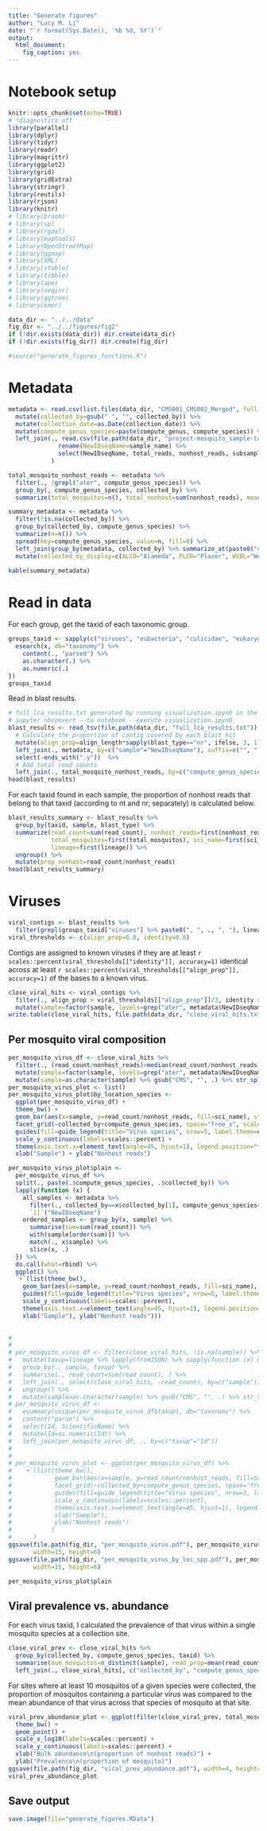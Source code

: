 ```yaml
---
title: "Generate figures"
author: "Lucy M. Li"
date: "`r format(Sys.Date(), '%b %d, %Y')`"
output: 
  html_document:
    fig_caption: yes
---
```



# Notebook setup



```r
knitr::opts_chunk$set(echo=TRUE)
# !diagnostics off
library(parallel)
library(dplyr)
library(tidyr)
library(readr)
library(magrittr)
library(ggplot2)
library(grid)
library(gridExtra)
library(stringr)
library(reutils)
library(rjson)
library(knitr)
# library(broom)
# library(sp)
# library(rgdal)
# library(maptools)
# library(OpenStreetMap)
# library(ggmap)
# library(XML)
# library(xtable)
# library(tibble)
# library(ape)
# library(seqinr)
# library(ggtree)
# library(kmer)
```

```r
data_dir <- "../../data"
fig_dir <- "../../figures/fig2"
if (!dir.exists(data_dir)) dir.create(data_dir)
if (!dir.exists(fig_dir)) dir.create(fig_dir)
```


```r
#source("generate_figures_functions.R")
```

# Metadata

```r
metadata <- read.csv(list.files(data_dir, "CMS001_CMS002_Merged", full.names = TRUE), stringsAsFactors = FALSE) %>%
  mutate(collected_by=gsub(" ", "", collected_by)) %>%
  mutate(collection_date=as.Date(collection_date)) %>%
  mutate(compute_genus_species=paste(compute_genus, compute_species)) %>% 
  left_join(., read.csv(file.path(data_dir, "project-mosquito_sample-table.csv")) %>% 
              rename(NewIDseqName=sample_name) %>% 
              select(NewIDseqName, total_reads, nonhost_reads, subsampled_fraction, total_ercc_reads, nucleotide_type)
            )

total_mosquito_nonhost_reads <- metadata %>%
  filter(., !grepl("ater", compute_genus_species)) %>%
  group_by(, compute_genus_species, collected_by) %>%
  summarize(total_mosquitos=n(), total_nonhost=sum(nonhost_reads), mean_nonhost=mean(nonhost_reads))
```



```r
summary_metadata <- metadata %>%
  filter(!is.na(collected_by)) %>%
  group_by(collected_by, compute_genus_species) %>%
  summarize(n=n()) %>%
  spread(key=compute_genus_species, value=n, fill=0) %>%
  left_join(group_by(metadata, collected_by) %>% summarize_at(paste0("collection_", c("lat", "long")), mean, na.rm=TRUE), by="collected_by") %>%
  mutate(collected_by_display=c(ALCO="Alameda", PLCR="Placer", WVAL="West Valley", COAV="Coachella Valley", SAND="San Diego")[collected_by])

kable(summary_metadata)
```


# Read in data

For each group, get the taxid of each taxonomic group.

```r
groups_taxid <- sapply(c("viruses", "eubacteria", "culicidae", "eukaryota", "fungi", "chordata", "nematoda", "apicomplexa"), function (x) {
  esearch(x, db="taxonomy") %>%
    content(., "parsed") %>%
    as.character(.) %>%
    as.numeric(.)
})
groups_taxid
```


Read in blast results.

```r
# full_lca_results.txt generated by running visualization.ipynb in the skeeters/analysis/contig_blast_analysis folder
# jupyter nbconvert --to notebook --execute visualization.ipynb
blast_results <- read_tsv(file.path(data_dir, "full_lca_results.txt")) %>% 
  # Calculate the proportion of contig covered by each blast hit
  mutate(align_prop=align_length*sapply(blast_type=="nr", ifelse, 3, 1)/as.numeric(str_split(query, "_", simplify=TRUE)[, 4])) %>%
  left_join(., metadata, by=c("sample"="NewIDseqName"), suffix=c("", ".y")) %>%
  select(-ends_with(".y"))  %>%
  # Add total read counts
  left_join(., total_mosquito_nonhost_reads, by=c("compute_genus_species", "collected_by"))
head(blast_results)
```

For each taxid found in each sample, the proportion of nonhost reads that belong to that taxid (according to nt and nr, separately) is calculated below.

```r
blast_results_summary <- blast_results %>%
  group_by(taxid, sample, blast_type) %>%
  summarize(read_count=sum(read_count), nonhost_reads=first(nonhost_reads),
            total_mosquitos=first(total_mosquitos), sci_name=first(sci_name),
            lineage=first(lineage)) %>%
  ungroup() %>%
  mutate(prop_nonhost=read_count/nonhost_reads)
head(blast_results_summary)
```

# Viruses

```r
viral_contigs <- blast_results %>%
  filter(grepl(groups_taxid["viruses"] %>% paste0(", ", ., ", "), lineage), blast_type=="nr")
viral_thresholds <- c(align_prop=0.8, identity=0.8)
```

Contigs are assigned to known viruses if they are at least `r scales::percent(viral_thresholds[["identity"]], accuracy=1)` identical across at least `r scales::percent(viral_thresholds[["align_prop"]], accuracy=1)` of the bases to a known virus.


```r
close_viral_hits <- viral_contigs %>%
  filter(., align_prop > viral_thresholds[["align_prop"]]/3, identity > (viral_thresholds[["identity"]]*100)) %>%
  mutate(sample=factor(sample, levels=grep("ater", metadata$NewIDseqName, invert=TRUE, value=TRUE)))
write.table(close_viral_hits, file.path(data_dir, "close_viral_hits.txt"), sep="\t", row.names=FALSE, quote=FALSE)
```

## Per mosquito viral composition

```r
per_mosquito_virus_df <- close_viral_hits %>%
  filter(., (read_count/nonhost_reads)>median(read_count/nonhost_reads)) %>%
  mutate(sample=factor(sample, levels=grep("ater", metadata$NewIDseqName, value=TRUE, invert=TRUE))) %>%
  mutate(sample=as.character(sample) %>% gsub("CMS", "", .) %>% str_split(., "_") %>% sapply(function (x) paste(x[1:2], collapse="_")))
per_mosquito_virus_plot <- list()
per_mosquito_virus_plot$by_location_species <-
  ggplot(per_mosquito_virus_df) +
  theme_bw() +
  geom_bar(aes(x=sample, y=read_count/nonhost_reads, fill=sci_name), stat="identity") +
  facet_grid(~collected_by+compute_genus_species, space="free_x", scale="free_x") +
  guides(fill=guide_legend(title="Virus species", nrow=5, label.theme=element_text(size=12), keywidth=1, keyheight=1)) +
  scale_y_continuous(labels=scales::percent) +
  theme(axis.text.x=element_text(angle=45, hjust=1), legend.position="top") +
  xlab("Sample") + ylab("Nonhost reads")

per_mosquito_virus_plot$plain <- 
  per_mosquito_virus_df %>%
  split(., paste(.$compute_genus_species, .$collected_by)) %>%
  lapply(function (x) {
    all_samples <- metadata %>%
      filter(., collected_by==x$collected_by[1], compute_genus_species==x$compute_genus_species[1]) %>%
      `[[`("NewIDseqName")
    ordered_samples <- group_by(x, sample) %>%
      summarise(sum=sum(read_count)) %>%
      with(sample[order(sum)]) %>%
      match(., x$sample) %>%
      slice(x, .)
  }) %>%
  do.call(what=rbind) %>%
  ggplot() %>%
  `+`(list(theme_bw(),
    geom_bar(aes(x=sample, y=read_count/nonhost_reads, fill=sci_name), stat="identity"),
    guides(fill=guide_legend(title="Virus species", nrow=5, label.theme=element_text(size=12), keywidth=1, keyheight=1)),
    scale_y_continuous(labels=scales::percent),
    theme(axis.text.x=element_text(angle=45, hjust=1), legend.position="top"),
    xlab("Sample"), ylab("Nonhost reads")))
    

# 
# 
# per_mosquito_virus_df <- filter(close_viral_hits, !is.na(sample)) %>%
#   mutate(taxup=lineage %>% lapply(fromJSON) %>% sapply(function (x) max(groups_taxid[["viruses"]], x[length(x)-2]))) %>%
#   group_by(., sample, taxup) %>%
#   summarise(., read_count=sum(read_count), ) %>% 
#   left_join(., select(close_viral_hits, -read_count), by=c("sample")) %>%
#   ungroup() %>%
#   mutate(sample=as.character(sample) %>% gsub("CMS", "", .) %>% str_split(., "_") %>% sapply(function (x) paste(x[1:2], collapse="_")))
# per_mosquito_virus_df <- 
#   esummary(unique(per_mosquito_virus_df$taxup), db="taxonomy") %>% 
#   content("parse") %>%
#   select(Id, ScientificName) %>%
#   mutate(Id=as.numeric(Id)) %>%
#   left_join(per_mosquito_virus_df, ., by=c("taxup"="Id"))
# 
# 
# per_mosquito_virus_plot <- ggplot(per_mosquito_virus_df) %>%
#   `+`(list(theme_bw(),
#            geom_bar(aes(x=sample, y=read_count/nonhost_reads, fill=ScientificName), stat="identity"),
#            facet_grid(~collected_by+compute_genus_species, space="free_x", scale="free_x"),
#            guides(fill=guide_legend(title="Virus species", nrow=3, label.theme=element_text(size=14), keywidth=1, keyheight=1)),
#            scale_y_continuous(labels=scales::percent),
#            theme(axis.text.x=element_text(angle=45, hjust=1), legend.position="top"),
#            xlab("Sample"),
#            ylab("Nonhost reads")
#           )
#      )
ggsave(file.path(fig_dir, "per_mosquito_virus.pdf"), per_mosquito_virus_plot$plain,
       width=15, height=6)
ggsave(file.path(fig_dir, "per_mosquito_virus_by_loc_spp.pdf"), per_mosquito_virus_plot$by_location_species,
       width=15, height=6)

per_mosquito_virus_plot$plain
```

## Viral prevalence vs. abundance

For each virus taxid, I calculated the prevalence of that virus within a single mosquito species at a collection site.

```r
close_viral_prev <- close_viral_hits %>%
  group_by(collected_by, compute_genus_species, taxid) %>%
  summarise(num_mosquitos=n_distinct(sample), read_prop=mean(read_count/nonhost_reads)) %>%
  left_join(., close_viral_hits[, c("collected_by", "compute_genus_species", "taxid", "sci_name", "total_mosquitos")], by=c("collected_by", "compute_genus_species", "taxid"))
```

For sites where at least 10 mosquitos of a given species were collected, the proportion of mosquitos containing a particular virus was compared to the mean abundance of that virus across that species of mosquito at that site.

```r
viral_prev_abundance_plot <- ggplot(filter(close_viral_prev, total_mosquitos>=10), aes(x=read_prop, y=num_mosquitos/total_mosquitos)) + 
  theme_bw() +
  geom_point() +
  scale_x_log10(labels=scales::percent) +
  scale_y_continuous(labels=scales::percent) +
  xlab("Bulk abundance\n(proportion of nonhost reads)") +
  ylab("Prevalence\n(proportion of mosquito)")
ggsave(file.path(fig_dir, "viral_prev_abundance.pdf"), width=4, height=3)
viral_prev_abundance_plot
```


## Save output

```r
save.image(file="generate_figures.RData")
```

